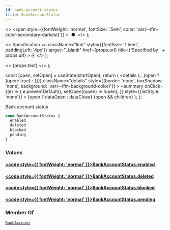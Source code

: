 ```yaml
---
id: bank-account-status
title: BankAccountStatus
---
```


  <>
    <span
      style={{fontWeight: 'normal', fontSize: '.5em', color: 'var(--ifm-color-secondary-darkest)'}}
    >
      &nbsp;●&nbsp;
    </span>
  </>
);

  <>
    Specification
    <a
      className="link"
      style={{fontSize: '1.5em', paddingLeft: '4px'}}
      target="_blank"
      href={props.url}
      title={'Specified by ' + props.url}
    >
      ⎘
    </a>
  </>
);

  <>
    <span className={props.class}>{props.text}</span>
  </>
);


  const [open, setOpen] = useState(startOpen);
  return (
    <details
      {...(open ? {open: true} : {})}
      className="details"
      style={{border: 'none', boxShadow: 'none', background: 'var(--ifm-background-color)'}}
    >
      <summary
        onClick={(e) => {
          e.preventDefault();
          setOpen((open) => !open);
        }}
        style={{listStyle: 'none'}}
      >
        {open ? dataOpen : dataClose}
      </summary>
      {open && children}
    </details>
  );
};

Bank account status

```graphql
enum BankAccountStatus {
  enabled
  deleted
  blocked
  pending
}
```

### Values

#### [<code style={{ fontWeight: 'normal' }}>BankAccountStatus.<b>enabled</b></code>](#)

#### [<code style={{ fontWeight: 'normal' }}>BankAccountStatus.<b>deleted</b></code>](#)

#### [<code style={{ fontWeight: 'normal' }}>BankAccountStatus.<b>blocked</b></code>](#)

#### [<code style={{ fontWeight: 'normal' }}>BankAccountStatus.<b>pending</b></code>](#)

### Member Of

[`BankAccount`](/docs/apis/graphql/types/objects/bank-account.mdx) <Badge class="badge badge--secondary badge--relation" text="object"/>

